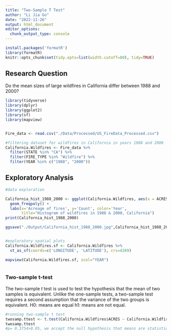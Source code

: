 ```yaml
---
title: "Two-Sample T Test"
author: "Li Jia Go"
date: "2022-11-26"
output: html_document
editor_options: 
  chunk_output_type: console
---
```


```r
install.packages('formatR')
library(formatR)
knitr::opts_chunk$set(tidy.opts=list(width.cutoff=80), tidy=TRUE)
```

## Research Question

Do the mean sizes of large wildfires in California differ between 1988 and 2000?

```r
library(tidyverse)
library(dplyr)
library(ggplot2)
library(sf)
library(mapview)


Fire_data <- read.csv("./Data/Processed/US_FireData_Processed.csv") 

#filtering dataset for wildfires in California in years 1988 and 2000
California.Wildfires <- Fire_data %>%
  filter(STATE %in% "CA") %>%
  filter(FIRE_TYPE %in% "Wildfire") %>%
  filter(YEAR %in% c("1988", "2000"))
```

## Exploratory Analysis 
```r
#data exploration

California_hist_1988_2000 <- ggplot(California.Wildfires, aes(x = ACRES, color =as.factor(YEAR))) +
  geom_freqpoly() +
  labs(x='Acreage of fires', y='Count', color='Year', 
       title="Histogram of wildfires in 1988 & 2000, California")
print(California_hist_1988_2000)

ggsave("./Output/California_hist_1988_2000.jpg",California_hist_1988_2000 , height = 7, width = 8, units = "in", dpi = 300)


#exploratory spatial plots 
California.Wildfires.sf <- California.Wildfires %>% 
  st_as_sf(coords=c('LONGITUDE', 'LATITUDE'), crs=4269)

mapview(California.Wildfires.sf, zcol="YEAR")



```
### Two-sample t-test

The two-sample *t* test is used to test the hypothesis that the mean of two samples is equivalent. Unlike the one-sample tests, a two-sample test requires a second assumption that the variance of the two groups is equivalent. 
H0: means are equal
h1: means are not equal. 


```r

#running two-sample t test
twosamp.ttest <- t.test(California.Wildfires$ACRES ~ California.Wildfires$YEAR)
twosamp.ttest
#p= 0.3754>0.05, we accept the null hypothesis that means are statistically equal for both years. 


```